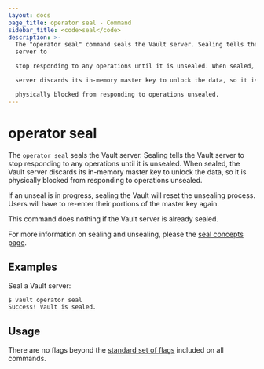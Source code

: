 ```yaml
---
layout: docs
page_title: operator seal - Command
sidebar_title: <code>seal</code>
description: >-
  The "operator seal" command seals the Vault server. Sealing tells the Vault
  server to

  stop responding to any operations until it is unsealed. When sealed, the Vault

  server discards its in-memory master key to unlock the data, so it is

  physically blocked from responding to operations unsealed.
---
```


# operator seal

The `operator seal` seals the Vault server. Sealing tells the Vault server to
stop responding to any operations until it is unsealed. When sealed, the Vault
server discards its in-memory master key to unlock the data, so it is physically
blocked from responding to operations unsealed.

If an unseal is in progress, sealing the Vault will reset the unsealing process.
Users will have to re-enter their portions of the master key again.

This command does nothing if the Vault server is already sealed.

For more information on sealing and unsealing, please the [seal concepts
page](/docs/concepts/seal).

## Examples

Seal a Vault server:

```text
$ vault operator seal
Success! Vault is sealed.
```

## Usage

There are no flags beyond the [standard set of flags](/docs/commands)
included on all commands.
